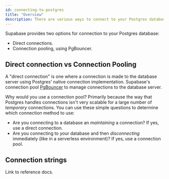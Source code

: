 ```yaml
---
id: connecting-to-postgres
title: "Overview"
description: There are various ways to connect to your Postgres database.
---
```


Supabase provides two options for connection to your Postgres database:

- Direct connections.
- Connection pooling, using PgBouncer.

## Direct connection vs Connection Pooling

A "direct connection" is one where a connection is made to the database server using Postgres' native connection implementation. 
Supabase's connection pool [PgBouncer](https://www.pgbouncer.org/) to manage connections to the database server.

Why would you use a connection pool? Primarily because the way that Postgres handles connections isn't very scalable for a large number of _temporary_ connections. 
You can use these simple questions to determine which connection method to use:

- Are you connecting to a database an _maintaining_ a connection? If yes, use a direct connection.
- Are you connecting to your database and then _disconnecting_ immediately (like in a serverless environment)? If yes, use a connection pool.

## Connection strings 

Link to reference docs.

